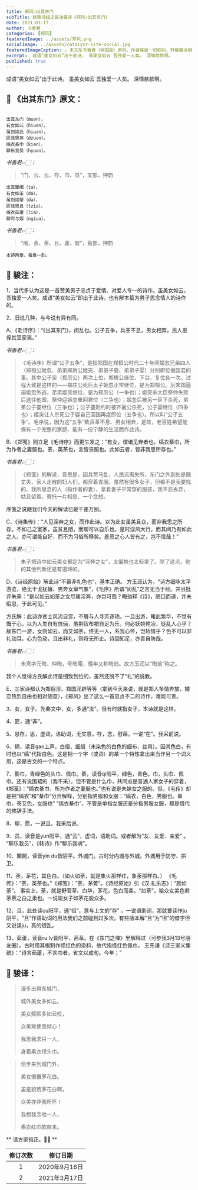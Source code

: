 ```yaml
---
title: 郑风∘出其东门
subTitle: 致敬诗经之骏注骏译《郑风∘出其东门》 
date: 2021-03-17 
author: 书香君
categories: [郑风]
featuredImage: ../assets/郑风.png
socialImage: ../assets/catalyst-site-social.jpg
featuredImageCaption: ⚠️️ 本文系书香君（钟国骏）原创，作者保留一切权利，转载需注明出处。
excerpt:  成语“美女如云”出于此诗。 虽美女如云 吾独爱一人矣。 深情款款啊。   
published: true
---
```


成语“美女如云”出于此诗。
虽美女如云
吾独爱一人矣。
深情款款啊。

## 🌼 《出其东门》原文：
```

出其东门（muən），
有女如云（hiuən）。
虽则如云（hiuən），
匪我思存（dzuən）。
缟衣綦巾（kiən），
聊乐我员（hyuən）。

```
*书香君👉🏻：* 

> “门、云、云、存、巾、员”，文部，押韵

```
出其闉阇（ta），
有女如荼（da）。
虽则如荼（da），
匪我思且（tzia）。
缟衣茹藘（lia），
聊可与娱（ngiua）。

```
*书香君👉🏻：* 

> “阇、荼、荼、且、藘、娱”，鱼部，押韵

```
本诗两章，每章一韵。

```
## 🍁️ 骏注：

1、当代多认为这是一首赞美男子忠贞于爱情、对爱人专一的诗作。虽美女如云，吾独爱一人矣。成语“美女如云”即出于此诗。也有解本篇为男子思念情人的诗作的。

2、旧说几种，与今说有异有同。

A、《毛诗序》：“《出其东门》，闵乱也。公子五争，兵革不息，男女相弃，民人思保其室家焉。”

*书香君👉🏻：* 

> 《毛诗序》所谓“公子五争”，是指郑国在郑桓公时代二十年间姬忽兄弟四人（郑桓公姬忽、弟弟郑厉公姬突、弟弟子亹、弟弟子婴）分别即位做国君的事。其中公子突（郑厉公）两次上位，郑桓公继位、下台、复位各一次。过程大致是这样的——郑庄公死后太子姬忽正常继位，是为郑桓公。后宋国逼迫姬忽外逃，弟弟姬突继位，是为郑厉公（一争也）；姬突杀大臣祭仲失败后逃往他国，祭仲迎姬忽重回君位（二争也）；姬忽后被另一臣下杀死，弟弟公子亹继位（三争也）；公子亹赴约时被齐襄公杀死，公子婴继位（四争也）；姬突让人杀死公子婴自己回国再度即位（五争也）。所以叫“公子五争”。毛序说，因为这“五争”致兵革不息、男女相弃，是故，老百姓希望能保有一个完整的家庭、能有一份宁静的生活而作此诗。

B、《郑笺》则立足《毛诗序》而更生发之：“有女，谓诸见弃者也。缟衣綦巾，所为作者之妻服也。荼，英荼也，言皆丧服也。此如云者，皆非我思所存也。”

*书香君👉🏻：* 

> 《郑笺》的解说，意思是，因兵荒马乱，人民流离失所，东门之外到处是跟丈夫、家人走散的妇人们，都穿着丧服。虽然有很多女子，但都不是我要找的、我所思念的人（指作者的妻），拿着妻子平常穿的服装，我不忍丢弃，姑且留着，寄托一片相思、一个念想。

序笺之说跟我们今天的解读已是千差万别。

C、《诗集传》：“人见淫奔之女，而作此诗。以为此女虽美且众，而非我思之所存。不如己之室家，虽贫且陋，而聊可以自乐也。是时淫风大行，而其间乃有如此之人，亦可谓能自好，而不为习俗所移矣。羞恶之心人皆有之，岂不信哉！”

*书香君👉🏻：* 

> 朱子把诗中如云美女都定为“淫奔之女”，太偏执也太轻率了。除了这点，他的其他判断还是有道理的。

D、《诗经原始》解此诗“不慕非礼色也”，基本正确。
方玉润认为，“诗方细咏太平游览，绝无干戈扰攘、男奔女窜气象”，《毛序》所谓“闵乱”之言无当于经。并且批评朱熹：“是以如云如荼之女尽属淫奔，亦岂可哉？晦翁释《诗》，随口而道，并未暇思，于此可见。”

方氏解：此诗亦贫士风流自赏，不屑与人寻芳逐艳。一旦出游，睹此繁华，不觉有慨于心，以为人生自有伉俪，虽荆钗布裙自足为乐，何必妖娆艳冶，徒乱人心乎？故东门一游，女则如云，而又如荼，终无一人，系我心怀，岂矫情乎？色不可以非礼动耳。心为色动，且出非礼，则将无所止。诗固知足，亦善自防哉。

*书香君👉🏻：* 

> 朱熹字元晦、仲晦，号晦庵，晚年又称晦翁。故方玉润以“晦翁”称之。

我个人觉得方氏解此诗是细致到位的，虽然还脱不了“礼”的说教。

E、三家诗都认为郑俗淫、郑国淫辟等等（拿到今天来说，就是郑人多情奔放，婚恋热烈自由也相对随意），《郑风》出了这么一首忠贞不二的诗作，难能可贵。

3、女，女子。先秦文中，女，多通“汝”。但有时就指女子，本诗就是这样。

4、匪，通“非”。

5、思存，思，虚词，语助词，无实意。存，念，慰藉。一说“在”。我采前说。

6、缟，读音gao上声。白缯、细缯（未染色的白色的细布、丝帛）。因其色白，有时也以“缟”代指白色。这是把一个字（或词）的某一个特性拿出来当作另一个词义用，这是古文的一个特点。

7、綦巾，青绿色的头巾、佩巾。綦，读音qi阳平，绿色，青色。巾，头巾、佩巾。还有说围裙的（我不采）。但不管是什么巾，共同点是普通人家女子的穿着，《郑笺》：“缟衣綦巾，所为作者之妻服也。”也有说是未嫁女之服的。但，《毛传》却是把“缟衣”和“綦巾”分开解释，分别指男服和女服：“缟衣，白色，男服也。綦巾，苍艾色，女服也”
“缟衣綦巾”，不管是单指女服还是分指男服女服，都是借代的修辞手法。

8、聊，愿，一说且。我采后说。

9、员，读音是yun阳平，通“云”，虚词，语助词。或者解为“友、友爱、亲爱” 。
“聊乐我员”，《韩诗》作“聊乐我魂”。

10、闉闍，读音yin du皆阴平。外城门。古时分内城与外城。外城用于防守、拱卫。

11、荼，茅花，其色白。（如火如荼，就是象火那样红，象荼那样白。） 《毛传》：“荼，英荼也。”《郑笺》：“荼，茅莠”。《诗经原始》引《汉.礼乐志》：“颜如荼”。
事实上，荼，就是野菅草、白华，茅花，色白而柔。“如荼”，喻众女美色若茅荼之白之柔也。一说喻女子如茅花般众多。

12、且，此处读cu阳平，通“徂”，意与上文的“存” 。一说语助词，那就要读作ju阴平，“且”作语助词的用法我们之前碰到过多次。有些版本解“且”为“徂”的借字但又说读ju，真的很乱。

13、茹藘，读音ru lv皆阳平，茜草。在《东门之墠》里解释过（可参我3月13号朋友圈）。古时用其根制作绛红色的染料，故代指绛红色佩巾。
王先谦《诗三家义集疏》：“诗言茹藘，不言巾者，省文以成句。今年；”

## 🍁️ 骏译：

> 漫步出得东城门，
> 
> 城外美女多如云。
> 
> 美女熙熙多如云哎，
> 
> 众美难使我倾心！
> 
> 我思我求只一人，
> 
> 身着素衣绿头巾。

> 信步来到城门外，
> 
> 美女攘攘茅花白。
> 
> 虽是貌若茅花白啊，
> 
> 众美亦非我所怀！
> 
> 我想我念唯一人，
> 
> 素衣红巾款款来。

** 请方家指正。🙏🏻 **

| 修订次数      | 修订日期 | 
|   :----: |    :----:   | 
| 1    | 2020年9月16日       | 
| 2    | 2021年3月17日       | 
